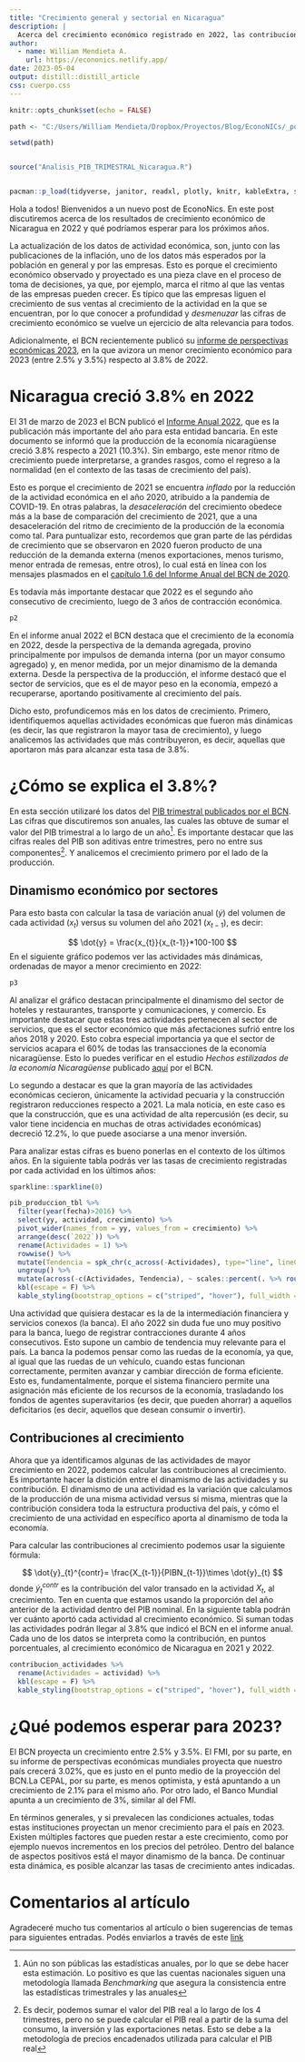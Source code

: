 ```yaml
---
title: "Crecimiento general y sectorial en Nicaragua"
description: |
  Acerca del crecimiento económico registrado en 2022, las contribuciones de cada sector al crecimiento y las perspectivas para 2023.
author:
  - name: William Mendieta A.
    url: https://econonics.netlify.app/
date: 2023-05-04
output: distill::distill_article
css: cuerpo.css
---
```


```r
knitr::opts_chunk$set(echo = FALSE)

path <- "C:/Users/William Mendieta/Dropbox/Proyectos/Blog/EconoNICs/_posts/2023-04-26-2023-04-26-crecimiento-sectorial"

setwd(path)


source("Analisis_PIB_TRIMESTRAL_Nicaragua.R")


pacman::p_load(tidyverse, janitor, readxl, plotly, knitr, kableExtra, sparkline)

```

Hola a todos! Bienvenidos a un nuevo post de EconoNics. En este post discutiremos acerca de los resultados  de crecimiento económico de Nicaragua en 2022 y qué podríamos esperar para los próximos años. 

La actualización de los datos de actividad económica, son, junto con las publicaciones de la inflación, uno de los datos más esperados por la población en general y por las empresas. Esto es porque el crecimiento económico observado y proyectado es una pieza clave en el proceso de toma de decisiones, ya que, por ejemplo, marca el ritmo al que las ventas de las empresas pueden crecer. Es típico que las empresas liguen el crecimiento de sus ventas al crecimiento de la actividad en la que se encuentran, por lo que conocer a profundidad y *desmenuzar* las cifras de crecimiento económico se vuelve un ejercicio de alta relevancia para todos. 

Adicionalmente, el BCN recientemente publicó su [informe de perspectivas económicas 2023](https://bcn.gob.ni/divulgacion-prensa/bcn-publica-informe-de-estado-de-la-econom%C3%ADa-y-perspectivas), en la que avizora un menor crecimiento económico para 2023 (entre 2.5% y 3.5%) respecto al 3.8% de 2022.

# Nicaragua creció 3.8% en 2022

El 31 de marzo de 2023 el BCN publicó el [Informe Anual 2022](https://www.bcn.gob.ni/sites/default/files/Informe%20Anual%202022.pdf), que es la publicación más importante del año para esta entidad bancaria. En este documento se informó que la producción de la economía nicaragüense creció 3.8% respecto a 2021 (10.3%). Sin embargo, este menor ritmo de crecimiento puede interpretarse, a grandes rasgos, como el regreso a la normalidad (en el contexto de las tasas de crecimiento del país).   

Esto es porque el crecimiento de 2021 se encuentra *inflado* por la reducción de la actividad económica en el año 2020, atribuido a la pandemia de COVID-19. En otras palabras, la *desaceleración* del crecimiento obedece más a la base de comparación del crecimiento de 2021, que a una desaceleración del ritmo de crecimiento de la producción de la economía como tal. Para puntualizar esto, recordemos que gran parte de las pérdidas de crecimiento que se observaron en 2020 fueron producto de una reducción de la demanda externa (menos exportaciones, menos turismo, menor entrada de remesas, entre otros), lo cual está en línea con los mensajes plasmados en el [capítulo 1.6 del Informe Anual del BCN de 2020](https://www.bcn.gob.ni/sites/default/files/documentos/Informe_Anual_2020.pdf). 

Es todavía más importante destacar que 2022 es el segundo año consecutivo de crecimiento, luego de 3 años de contracción económica.

```r
p2
```

En el informe anual 2022 el BCN destaca que el crecimiento de la economía en 2022, desde la perspectiva de la demanda agregada, provino principalmente por impulsos de demanda interna (por un mayor consumo agregado) y, en menor medida, por un mejor dinamismo de la demanda externa. Desde la perspectiva de la producción, el informe destacó que el sector de servicios, que es el de mayor peso en la economía, empezó a recuperarse, aportando positivamente al crecimiento del país.

Dicho esto, profundicemos más en los datos de crecimiento. Primero, identifiquemos aquellas actividades económicas que fueron más dinámicas (es decir, las que registraron la mayor tasa de crecimiento), y luego analicemos las actividades que más contribuyeron, es decir, aquellas que aportaron más para alcanzar esta tasa de 3.8%. 

# ¿Cómo se explica el 3.8%?
En esta sección utilizaré los datos del [PIB trimestral publicados por el BCN](https://www.bcn.gob.ni/sites/default/files/estadisticas/cuentas_nacionales/trimestrales/Cuadros_de_salida_CNT.xlsx). Las cifras que discutiremos son anuales, las cuales las obtuve de sumar el valor del PIB trimestral a lo largo de un año^[Aún no son públicas las estadísticas anuales, por lo que se debe hacer esta estimación. Lo positivo es que las cuentas nacionales siguen una metodología llamada *Benchmarking* que asegura la consistencia entre las estadísticas trimestrales y las anuales]. Es importante destacar que las cifras reales del PIB son aditivas entre trimestres, pero no entre sus componentes^[Es decir, podemos sumar el valor del PIB real a lo largo de los 4 trimestres, pero no se puede calcular el PIB real a partir de la suma del consumo, la inversión y las exportaciones netas. Esto se debe a la metodología de precios encadenados utilizada para calcular el PIB real]. Y analicemos el crecimiento primero por el lado de la producción.

## Dinamismo económico por sectores
Para esto basta con calcular la tasa de variación anual ($\dot{y}$) del volumen de cada actividad ($x_{t}$) versus su volumen del año 2021 ($x_{t-1}$), es decir: 

$$
\dot{y} = \frac{x_{t}}{x_{t-1}}*100-100 
$$
En el siguiente gráfico podemos ver las actividades más dinámicas, ordenadas de mayor a menor crecimiento en 2022:

```r
p3
```

Al analizar el gráfico destacan principalmente el dinamismo del sector de hoteles y restaurantes, transporte y comunicaciones, y comercio. Es importante destacar que estas tres actividades pertenecen al sector de servicios, que es el sector económico que más afectaciones sufrió entre los años 2018 y 2020. Esto cobra especial importancia ya que el sector de servicios acapara el 60% de todas las transacciones de la economía nicaragüense. Esto lo puedes verificar en el estudio *Hechos estilizados de la economía Nicaragüense* publicado [aquí](https://www.bcn.gob.ni/sites/default/files/revista/volumenVIII/Revista_Vol_8_2021P4.pdf) por el BCN.

Lo segundo a destacar es que la gran mayoría de las actividades económicas cecieron, únicamente la actividad pecuaria y la construcción registraron reducciones respecto a 2021. La mala noticia, en este caso es que la construcción, que es una actividad de alta repercusión (es decir, su valor tiene incidencia en muchas de otras actividades económicas) decreció 12.2%, lo que puede asociarse a una menor inversión. 

Para analizar estas cifras es bueno ponerlas en el contexto de los últimos años. En la siguiente tabla podrás ver las tasas de crecimiento registradas por cada actividad en los últimos años: 

```r
sparkline::sparkline(0)

pib_produccion_tbl %>% 
  filter(year(fecha)>2016) %>% 
  select(yy, actividad, crecimiento) %>% 
  pivot_wider(names_from = yy, values_from = crecimiento) %>% 
  arrange(desc(`2022`)) %>% 
  rename(Actividades = 1) %>%
  rowwise() %>% 
  mutate(Tendencia = spk_chr(c_across(-Actividades), type="line", lineColor="#205375", spotColor = "#F66B0E")) %>% 
  ungroup() %>%
  mutate(across(-c(Actividades, Tendencia), ~ scales::percent(. %>% round(digits = 3)))) %>%
  kbl(escape = F) %>%
  kable_styling(bootstrap_options = c("striped", "hover"), full_width = T) 
```

Una actividad que quisiera destacar es la de la intermediación financiera y servicios conexos (la banca). El año 2022 sin duda fue uno muy positivo para la banca, luego de registrar contracciones durante 4 años consecutivos. Esto supone un cambio de tendencia muy relevante para el país. La banca la podemos pensar como las ruedas de la economía, ya que, al igual que las ruedas de un vehículo, cuando estas funcionan correctamente, permiten avanzar y cambiar dirección de forma eficiente. Esto es, fundamentalmente, porque el sistema financiero permite una asignación más eficiente de los recursos de la economía, trasladando los fondos de agentes superavitarios (es decir, que pueden ahorrar) a aquellos deficitarios (es decir, aquellos que desean consumir o invertir). 

## Contribuciones al crecimiento
Ahora que ya identificamos algunas de las actividades de mayor crecimiento en 2022, podemos calcular las contribuciones al crecimiento. Es importante hacer la distición entre el dinamismo de las actividades y su contribución. El dinamismo de una actividad es la variación que calculamos de la producción de una misma actividad versus sí misma, mientras que la contribución considera toda la estructura productiva del país, y cómo el crecimiento de una actividad en específico aporta al dinamismo de toda la economía. 

Para calcular las contribuciones al crecimiento podemos usar la siguiente fórmula: 

$$
\dot{y}_{t}^{contr}= \frac{X_{t-1}}{PIBN_{t-1}}\times \dot{y}_{t}
$$
donde $\dot{y}_{t}^{contr}$ es la contribución del valor transado en la actividad $X_{t}$, al crecimiento. Ten en cuenta que estamos usando la proporción del año anterior de la actividad dentro del PIB nominal. En la siguiente tabla podrán ver cuánto aportó cada actividad al crecimiento económico. Si suman todas las actividades podrán llegar al 3.8% que indicó el BCN en el informe anual. Cada uno de los datos se interpreta como la contribución, en puntos porcentuales, al crecimiento económico de Nicaragua en 2021 y 2022.

```r
contribucion_actividades %>% 
  rename(Actividades = actividad) %>% 
  kbl(escape = F) %>%
  kable_styling(bootstrap_options = c("striped", "hover"), full_width = T)
```

# ¿Qué podemos esperar para 2023?

El BCN proyecta un crecimiento entre 2.5% y 3.5%. El FMI, por su parte, en su informe de perspectivas económicas mundiales proyecta que nuestro país crecerá 3.02%, que es justo en el punto medio de la proyección del BCN.La CEPAL, por su parte, es menos optimista, y está apuntando a un crecimiento de 2.1% para el mismo año. Por otro lado, el Banco Mundial apunta a un crecimiento de 3%, similar al del FMI. 

En términos generales, y si prevalecen las condiciones actuales, todas estas instituciones proyectan un menor crecimiento para el país en 2023. Existen múltiples factores que pueden restar a este crecimiento, como por ejemplo nuevos incrementos en los precios del petróleo. Dentro del balance de aspectos positivos está el mayor dinamismo de la banca. De continuar esta dinámica, es posible alcanzar las tasas de crecimiento antes indicadas.  


# Comentarios al artículo

Agradeceré mucho tus comentarios al artículo o bien sugerencias de temas para siguientes entradas. Podés enviarlos a través de este [link](https://forms.gle/DmzLrEjvpp28uzin6)






